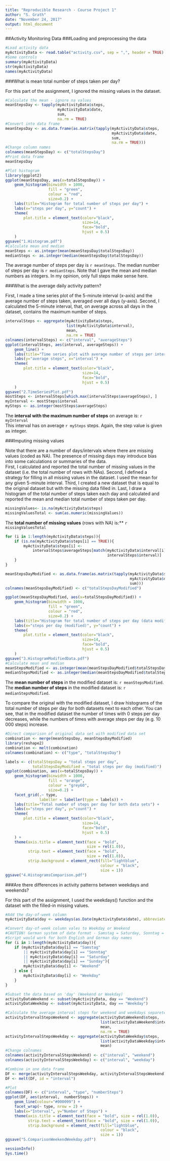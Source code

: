 ```yaml
---
title: "Reproducible Research - Course Project 1"
author: "S. Grath"
date: "November 24, 2017"
output: html_document
---
```


##Activity Monitoring Data
###Loading and preprocessing the data

```r
#Load activity data
myActivityData <- read.table("activity.csv", sep = ",", header = TRUE)
#Some controls
summary(myActivityData)
str(myActivityData)
names(myActivityData)
```

###What is mean total number of steps taken per day?

For this part of the assignment, I ignored the missing values in the dataset.

```r
#Calculate the mean - ignore na values
meanStepsDay <- tapply(myActivityData$steps, 
                       myActivityData$date, 
                       sum, 
                       na.rm = TRUE)
#Convert into data frame
meanStepsDay <- as.data.frame(as.matrix(tapply(myActivityData$steps, 
                                               myActivityData$date, 
                                               sum, 
                                               na.rm = TRUE)))
#Change column names
colnames(meanStepsDay) <- c("totalStepsDay")
#Print data frame
meanStepsDay

#Plot histogram
library(ggplot2)
ggplot(meanStepsDay, aes(x=totalStepsDay)) + 
    geom_histogram(binwidth = 1000, 
                   fill = "green", 
                   colour = "red", 
                   size=0.2) + 
    labs(title="Histogram for total number of steps per day") +
    labs(x="steps per day", y="count") + 
    theme(
        plot.title = element_text(color="black", 
                                  size=14, 
                                  face="bold", 
                                  hjust = 0.5)
    )
ggsave("1.Histogram.pdf")
#Calculate mean and median
meanSteps <- as.integer(mean(meanStepsDay$totalStepsDay))
medianSteps <- as.integer(median(meanStepsDay$totalStepsDay))
```

The average number of steps per day is `r meanSteps`. The median number of steps per day is `r medianSteps`. Note that I gave the mean and median numbers as integers. In my opinion, only full steps make sense here.

###What is the average daily activity pattern?

First, I made a time series plot of the 5-minute interval (x-axis) and the average number of steps taken, averaged over all days (y-axis). Second, I calculated the 5-minute interval, that, on average across all days in the dataset, contains the maximum number of steps.

```r
intervalSteps <- aggregate(myActivityData$steps, 
                           list(myActivityData$interval), 
                           mean, 
                           na.rm = TRUE)
colnames(intervalSteps) <- c("interval", "averageSteps")
ggplot(intervalSteps, aes(interval, averageSteps)) + 
    geom_line() +
    labs(title="Time series plot with average number of steps per interval") +
    labs(y="average steps", x="interval") + 
    theme(
        plot.title = element_text(color="black", 
                                  size=14, 
                                  face="bold", 
                                  hjust = 0.5)
    )
ggsave("2.TimeSeriesPlot.pdf")
mostSteps <- intervalSteps[which.max(intervalSteps$averageSteps), ]
myInterval <- mostSteps$interval
mySteps <- as.integer(mostSteps$averageSteps)
```

The **interval with the maximum number of steps** on average is: `r myInterval` <br>
This interval has on average `r mySteps` steps. Again, the step value is given as integer.

###Imputing missing values

Note that there are a number of days/intervals where there are missing values (coded as NA). The presence of missing days may introduce bias into some calculations or summaries of the data.<br>
First, I calculated and reported the total number of missing values in the dataset (i.e. the total number of rows with NAs). Second, I defined a strategy for filling in all missing values in the dataset. I used the mean for any given 5-minute interval. Third, I created a new dataset that is equal to the original dataset but with the missing data filled in. Last, I draw a histogram of the total number of steps taken each day and calculated and reported the mean and median total number of steps taken per day.

```r
missingValues<- is.na(myActivityData$steps)
missingValuesTotal <- sum(as.numeric(missingValues))
```

The **total number of missing values** (rows with NA) is:** `r missingValuesTotal`

```r
for (i in 1:length(myActivityData$steps)){
    if (is.na(myActivityData$steps[i] == TRUE)){        
        myActivityData$steps[i] <- 
            intervalSteps$averageSteps[match(myActivityData$interval[i], 
                                             intervalSteps$interval)]  
    } 
}

meanStepsDayModified <- as.data.frame(as.matrix(tapply(myActivityData$steps, 
                                                       myActivityData$date, 
                                                       sum)))
colnames(meanStepsDayModified) <- c("totalStepsDayModified")

ggplot(meanStepsDayModified, aes(x=totalStepsDayModified)) + 
    geom_histogram(binwidth = 1000, 
                   fill = "green", 
                   colour = "red", 
                   size=0.2) + 
    labs(title="Histogram for total number of steps per day (data modified)") +
    labs(x="steps per day (modified)", y="count") + 
    theme(
        plot.title = element_text(color="black", 
                                  size=14, 
                                  face="bold", 
                                  hjust = 0.5)
    ) 
ggsave("3.HistogramModifiedData.pdf")
#Calculate mean and median
meanStepsModified <- as.integer(mean(meanStepsDayModified$totalStepsDayModified))
medianStepsModified <- as.integer(median(meanStepsDayModified$totalStepsDayModified))
```

The **mean number of steps** in the modified dataset is: `r meanStepsModified`.
The **median number of steps** in the modified dataset is: `r medianStepsModified`.<br>

To compare the original with the modified dataset, I draw histograms of the total number of steps per day for both datasets next to each other. You can see, that in the modified dataset the number of times with 0 steps per day decreases, while the numbers of times with average steps per day (e.g. 10 000 steps) increase.

```r
#Direct comparison of original data set with modified data set
combination <- merge(meanStepsDay, meanStepsDayModified)
library(reshape2)
combination <- melt(combination)
colnames(combination) <- c("type", "totalStepsDay")

labels <- c(totalStepsDay = "total steps per day", 
            totalStepsDayModified = "total steps per day (modified)")
ggplot(combination, aes(x=totalStepsDay)) + 
    geom_histogram(binwidth = 1000, 
                   fill = "orange", 
                   colour = "grey60", 
                   size=0.2) + 
    facet_grid(.~ type, 
               labeller = labeller(type = labels)) +
    labs(title="Total number of steps per day for both data sets") +
    labs(x="steps per day", y="count") + 
    theme(
        plot.title = element_text(color="black", 
                                  size=14, 
                                  face="bold", 
                                  hjust = 0.5)
    ) +
    theme(axis.title = element_text(face = "bold", 
                                    size = rel(1.0)),
          strip.text = element_text(face = "bold", 
                                    size = rel(1.0)),
          strip.background = element_rect(fill="lightblue", 
                                          colour = "black", 
                                          size = 1))
ggsave("4.HistogramsComparison.pdf")
```

###Are there differences in activity patterns between weekdays and weekends?

For this part of the assignment, I used the weekdays() function and the dataset with the filled-in missing values.<br>

```r
#Add the day-of-week column
myActivityData$day <- weekdays(as.Date(myActivityData$date), abbreviate=FALSE)

#Convert day-of-week column vales to Weekday or Weekend
#CAUTION! German system of date format - Samstag = Saturday, Sonntag = Sunday
#Script would work for both English and German day names
for (i in 1:length(myActivityData$day)){
    if (myActivityData$day[i] == "Samstag" 
        || myActivityData$day[i] == "Sonntag"
        || myActivityData$day[i] == "Saturday" 
        || myActivityData$day[i] == "Sunday"){
        myActivityData$day[i] <- "Weekend"
    } else {
        myActivityData$day[i] <- "Weekday"
    }
}

#Subset the data based on 'day' (Weekend or Weekday)
activityDataWeekend <- subset(myActivityData, day == "Weekend")
activityDataWeekday <- subset(myActivityData, day == "Weekday")

#Calculate the average interval steps for weekend and weekdays separetely
activityIntervalStepsWeekend <- aggregate(activityDataWeekend$steps, 
                                          list(activityDataWeekend$interval), 
                                          mean, 
                                          na.rm = TRUE)
activityIntervalStepsWeekday <- aggregate(activityDataWeekday$steps, 
                                          list(activityDataWeekday$interval), 
                                          mean)
#Change colnames
colnames(activityIntervalStepsWeekend) <- c("interval", "weekend")
colnames(activityIntervalStepsWeekday) <- c("interval", "weekday")

#Combine in one data frame
DF <- merge(activityIntervalStepsWeekday, activityIntervalStepsWeekend)
DF <- melt(DF, id = "interval")

#Plot
colnames(DF) <- c("interval", "type", "numberSteps")
ggplot(DF, aes(interval,  numberSteps)) + 
    geom_line(colour="#000099") + 
    facet_wrap(~ type, nrow = 2) +
    labs(x="Interval", y="Number of Steps") + 
    theme(axis.title = element_text(face = "bold", size = rel(1.0)),
          strip.text = element_text(face = "bold", size = rel(1.0)),
          strip.background = element_rect(fill="lightblue", 
                                          colour = "black", 
                                          size = 1))
ggsave("5.ComparisonWeekendWeekday.pdf")
```

```r
sessionInfo()
Sys.time()
```